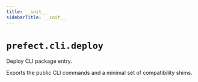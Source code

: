 ```yaml
---
title: __init__
sidebarTitle: __init__
---
```


# `prefect.cli.deploy`


Deploy CLI package entry.

Exports the public CLI commands and a minimal set of compatibility shims.

